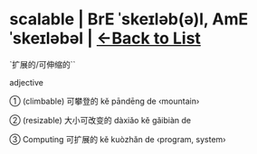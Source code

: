 = scalable | BrE ˈskeɪləb(ə)l, AmE ˈskeɪləbəl | [[/wordsi|<-Back to List]] =
`扩展的/可伸缩的``

adjective

① (climbable) 可攀登的 kě pāndēng de ‹mountain›

② (resizable) 大小可改变的 dàxiǎo kě gǎibiàn de

③ Computing 可扩展的 kě kuòzhǎn de ‹program, system›

